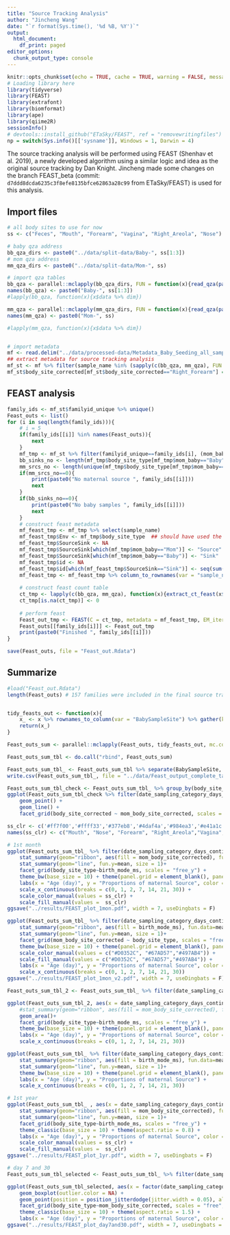```yaml
---
title: "Source Tracking Analysis"
author: "Jincheng Wang"
date: "`r format(Sys.time(), '%d %B, %Y')`"
output:
  html_document:
    df_print: paged
editor_options:
  chunk_output_type: console
---
```


```r
knitr::opts_chunk$set(echo = TRUE, cache = TRUE, warning = FALSE, message = FALSE)
# Loading library here
library(tidyverse)
library(FEAST)
library(extrafont)
library(biomformat)
library(ape)
library(qiime2R)
sessionInfo()
# devtools::install_github("ETaSky/FEAST", ref = "removewritingfiles")
np = switch(Sys.info()[['sysname']], Windows = 1, Darwin = 4)
```

The source tracking analysis will be performed using FEAST (Shenhav et al. 2019), a newly developed algorithm using a similar logic and idea as the original source tracking by Dan Knight. Jincheng made some changes on the branch FEAST_beta (commit: `d7ddd8dcda6235c3f8efe8135bfce62863a28c99` from ETaSky/FEAST) is used for this analysis.

## Import files
```r
# all body sites to use for now
ss <- c("Feces", "Mouth", "Forearm", "Vagina", "Right_Areola", "Nose")

# baby qza address
bb_qza_dirs <- paste0("../data/split-data/Baby-", ss[1:3])
# mom qza address
mm_qza_dirs <- paste0("../data/split-data/Mom-", ss)

# import qza tables
bb_qza <- parallel::mclapply(bb_qza_dirs, FUN = function(x){read_qza(paste0(x, "/rarefy-table.qza"))}, mc.cores = np)
names(bb_qza) <- paste0("Baby-", ss[1:3])
#lapply(bb_qza, function(x){x$data %>% dim})

mm_qza <- parallel::mclapply(mm_qza_dirs, FUN = function(x){read_qza(paste0(x, "/rarefy-table.qza"))}, mc.cores = np )
names(mm_qza) <- paste0("Mom-", ss)

#lapply(mm_qza, function(x){x$data %>% dim})


# import metadata
mf <- read.delim("../data/processed-data/Metadata_Baby_Seeding_all_samples_final.txt", header = T, sep = "\t", na.strings = c("", "NA"), stringsAsFactors = F)
## extract metadata for source tracking analysis
mf_st <- mf %>% filter(sample_name %in% (sapply(c(bb_qza, mm_qza), FUN = function(x)colnames(x$data)) %>% unlist()))
mf_st$body_site_corrected[mf_st$body_site_corrected=="Right_Forearm"] = "Forearm"
```

## FEAST analysis
```r

family_ids <- mf_st$familyid_unique %>% unique()
Feast_outs <- list()
for (i in seq(length(family_ids))){
    # i = 5
    if(family_ids[[i]] %in% names(Feast_outs)){
        next
    }
    mf_tmp <- mf_st %>% filter(familyid_unique==family_ids[i], (mom_baby=="Baby" | date_sampling_category_days_continuous<=30))
    bb_sinks_no <- length(mf_tmp$body_site_type[mf_tmp$mom_baby=="Baby"])  # no of baby samples
    mm_srcs_no <- length(unique(mf_tmp$body_site_type[mf_tmp$mom_baby=="Mom"]))  # no of available maternal sources
    if(mm_srcs_no==0){
        print(paste0("No maternal source ", family_ids[[i]]))
        next
    } 
    if(bb_sinks_no==0){
        print(paste0("No baby samples ", family_ids[[i]]))
        next
    }
    # construct feast metadata
    mf_feast_tmp <- mf_tmp %>% select(sample_name)
    mf_feast_tmp$Env <- mf_tmp$body_site_type  ## should have used the body_site_corrected
    mf_feast_tmp$SourceSink <- NA
    mf_feast_tmp$SourceSink[which(mf_tmp$mom_baby=="Mom")] <- "Source"
    mf_feast_tmp$SourceSink[which(mf_tmp$mom_baby=="Baby")] <- "Sink"
    mf_feast_tmp$id <- NA
    mf_feast_tmp$id[which(mf_feast_tmp$SourceSink=="Sink")] <- seq(sum(mf_feast_tmp$SourceSink=="Sink"))
    mf_feast_tmp <- mf_feast_tmp %>% column_to_rownames(var = "sample_name")
    
    # construct feast count table
    ct_tmp <- lapply(c(bb_qza, mm_qza), function(x){extract_ct_feast(x$data, rownames(mf_feast_tmp))}) %>% Filter(Negate(is.null), .) %>% Reduce(function(x, y){merge(x, y, all = T)}, .) %>% column_to_rownames() %>% t()
    ct_tmp[is.na(ct_tmp)] <- 0
    
    # perform feast
    Feast_out_tmp <- FEAST(C = ct_tmp, metadata = mf_feast_tmp, EM_iterations = 1000, COVERAGE = 5000, different_sources_flag = 0)
    Feast_outs[[family_ids[i]]] <- Feast_out_tmp
    print(paste0("Finished ", family_ids[[i]]))
}

save(Feast_outs, file = "Feast_out.Rdata")

```

## Summarize
```r
#load("Feast_out.Rdata")
length(Feast_outs) # 157 families were included in the final source tracking analysis


tidy_feasts_out <- function(x){
    x_ <- x %>% rownames_to_column(var = "BabySampleSite") %>% gather(key = "Mom_Samples", value = "Prop", -1) %>% separate(Mom_Samples, into = c("Mom_SampleID", "body_site_type"), sep = "_") %>% merge(., mf_st %>% select(sample_name, body_site_corrected), by.x = "Mom_SampleID", by.y = "sample_name", all.x = T) %>% mutate(mom_body_site_corrected = ifelse(Mom_SampleID=="Unknown", "Unknown", body_site_corrected), body_site_corrected = NULL) %>% group_by(BabySampleSite, mom_body_site_corrected) %>% summarise(body_site_ct = n(), body_site_prop = sum(Prop)) %>% ungroup()
    return(x_)
}

Feast_outs_sum <- parallel::mclapply(Feast_outs, tidy_feasts_out, mc.cores = np)

Feast_outs_sum_tbl <- do.call("rbind", Feast_outs_sum)

Feast_outs_sum_tbl_ <- Feast_outs_sum_tbl %>% separate(BabySampleSite, into = c("BabySampleID"), sep = "_", remove = F) %>% merge(., mf_st, by.x = "BabySampleID", by.y = "sample_name", all.x = T) %>% filter(mom_body_site_corrected!="Unknown")
write.csv(Feast_outs_sum_tbl_, file = "../data/Feast_output_complete_tables.csv", quote = F, row.names = F)

Feast_outs_sum_tbl_check <- Feast_outs_sum_tbl_ %>% group_by(body_site_corrected, date_sampling_category_days_continuous, mom_body_site_corrected, birth_mode_ms) %>% summarise(N = n())
ggplot(Feast_outs_sum_tbl_check %>% filter(date_sampling_category_days_continuous<=30), aes(x = date_sampling_category_days_continuous, y = N, color = birth_mode_ms)) +
    geom_point() +
    geom_line() +
    facet_grid(body_site_corrected ~ mom_body_site_corrected, scales = "free_y")

ss_clr <- c('#ff7f00','#ffff33','#377eb8','#4daf4a','#984ea3','#e41a1c')
names(ss_clr) <- c("Mouth", "Nose", "Forearm", "Right_Areola","Vagina","Feces")

# 1st month
ggplot(Feast_outs_sum_tbl_ %>% filter(date_sampling_category_days_continuous<=30), aes(x = date_sampling_category_days_continuous, y = body_site_prop, color = mom_body_site_corrected)) +
    stat_summary(geom="ribbon", aes(fill = mom_body_site_corrected), fun.data=mean_cl_boot, fun.args = list(conf.int=0.95), alpha = 0.3, color = NA)+
    stat_summary(geom="line", fun.y=mean, size = 1)+
    facet_grid(body_site_type~birth_mode_ms, scales = "free_y") +
    theme_bw(base_size = 10) + theme(panel.grid = element_blank(), panel.background = element_rect(color = NA), aspect.ratio = 0.8) +
    labs(x = "Age (day)", y = "Proportions of maternal Source", color = "Maternal Sources", fill = "Maternal Sources") +
    scale_x_continuous(breaks = c(0, 1, 2, 7, 14, 21, 30)) +
    scale_color_manual(values = ss_clr) +
    scale_fill_manual(values =  ss_clr)
ggsave("../results/FEAST_plot_1mon.pdf", width = 7, useDingbats = F)

ggplot(Feast_outs_sum_tbl_ %>% filter(date_sampling_category_days_continuous<=30), aes(x = date_sampling_category_days_continuous, y = body_site_prop, color = birth_mode_ms)) +
    stat_summary(geom="ribbon", aes(fill = birth_mode_ms), fun.data=mean_cl_boot, fun.args = list(conf.int=0.95), alpha = 0.3, color = NA)+
    stat_summary(geom="line", fun.y=mean, size = 1)+
    facet_grid(mom_body_site_corrected ~ body_site_type, scales = "free_y") +
    theme_bw(base_size = 10) + theme(panel.grid = element_blank(), panel.background = element_rect(color = NA), aspect.ratio = 0.8) +
    scale_color_manual(values = c("#D0352C", "#67AD57","#497AB4")) +
    scale_fill_manual(values = c("#D0352C", "#67AD57","#497AB4")) +
    labs(x = "Age (day)", y = "Proportions of maternal Source", color = "Birth Mode", fill = "Birth Mode") +
    scale_x_continuous(breaks = c(0, 1, 2, 7, 14, 21, 30))
ggsave("../results/FEAST_plot_1mon_v2.pdf", width = 7, useDingbats = F)

Feast_outs_sum_tbl_2 <- Feast_outs_sum_tbl_ %>% filter(date_sampling_category_days_continuous<=30) %>% group_by(birth_mode_ms, body_site_type, mom_body_site_corrected, date_sampling_category_days_continuous) %>% summarise(Mean = mean(body_site_prop))

ggplot(Feast_outs_sum_tbl_2, aes(x = date_sampling_category_days_continuous, y = Mean, fill = mom_body_site_corrected)) +
    #stat_summary(geom="ribbon", aes(fill = mom_body_site_corrected), fun.data=mean_cl_boot, fun.args = list(conf.int=0.95), alpha = 0.3, color = NA)+
    geom_area()+
    facet_grid(body_site_type~birth_mode_ms, scales = "free_y") +
    theme_bw(base_size = 10) + theme(panel.grid = element_blank(), panel.background = element_rect(color = NA), aspect.ratio = 0.8) +
    labs(x = "Age (day)", y = "Proportions of maternal Source", color = "Maternal Sources", fill = "Maternal Sources") +
    scale_x_continuous(breaks = c(0, 1, 2, 7, 14, 21, 30))

ggplot(Feast_outs_sum_tbl_ %>% filter(date_sampling_category_days_continuous<=30, body_site_type=="Fecal", mom_body_site_corrected=="Vagina"), aes(x = date_sampling_category_days_continuous, y = body_site_prop, color = birth_mode_ms)) +
    stat_summary(geom="ribbon", aes(fill = birth_mode_ms), fun.data=mean_cl_boot, fun.args = list(conf.int=0.95), alpha = 0.3, color = NA)+
    stat_summary(geom="line", fun.y=mean, size = 1)+
    theme_bw(base_size = 10) + theme(panel.grid = element_blank(), panel.background = element_rect(color = NA), aspect.ratio = 0.8) +
    labs(x = "Age (day)", y = "Proportions of maternal Source") +
    scale_x_continuous(breaks = c(0, 1, 2, 7, 14, 21, 30))

# 1st year
ggplot(Feast_outs_sum_tbl_ , aes(x = date_sampling_category_days_continuous, y = body_site_prop, color = mom_body_site_corrected)) +
    stat_summary(geom="ribbon", aes(fill = mom_body_site_corrected), fun.data=mean_cl_boot, fun.args = list(conf.int=0.95), alpha = 0.3, color = NA)+
    stat_summary(geom="line", fun.y=mean, size = 1)+
    facet_grid(body_site_type~birth_mode_ms, scales = "free_y") +
    theme_classic(base_size = 10) + theme(aspect.ratio = 0.8) +
    labs(x = "Age (day)", y = "Proportions of maternal Source", color = "Maternal Sources", fill = "Maternal Sources")  +
    scale_color_manual(values = ss_clr) +
    scale_fill_manual(values =  ss_clr)
ggsave("../results/FEAST_plot_1yr.pdf", width = 7, useDingbats = F)

# day 7 and 30
Feast_outs_sum_tbl_selected <- Feast_outs_sum_tbl_ %>% filter(date_sampling_category_days_continuous %in% c(7, 30))

ggplot(Feast_outs_sum_tbl_selected, aes(x = factor(date_sampling_category_days_continuous), y = body_site_prop, color = birth_mode_ms)) +
    geom_boxplot(outlier.color = NA) +
    geom_point(position = position_jitterdodge(jitter.width = 0.05), alpha = 0.5) +
    facet_grid(body_site_type~mom_body_site_corrected, scales = "free", labeller = labeller(mom_body_site_corrected = function(x){paste0("Maternal: ", x)})) +
    theme_classic(base_size = 10) + theme(aspect.ratio = 1.5) +
    labs(x = "Age (day)", y = "Proportions of maternal Source", color = "Birth Mode")
ggsave("../results/FEAST_plot_day7and30.pdf", width = 7, useDingbats = F)


```




